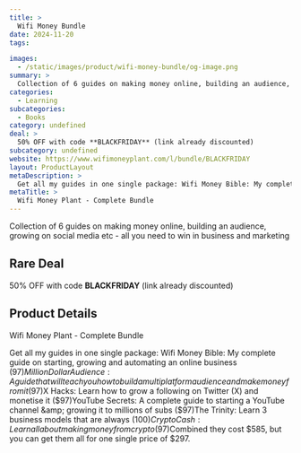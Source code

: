 ```yaml
---
title: >
  Wifi Money Bundle
date: 2024-11-20
tags:

images:
  - /static/images/product/wifi-money-bundle/og-image.png
summary: >
  Collection of 6 guides on making money online, building an audience, growing on social media etc - all you need to win in business and marketing
categories:
  - Learning
subcategories:
  - Books
category: undefined
deal: >
  50% OFF with code **BLACKFRIDAY** (link already discounted)
subcategory: undefined
website: https://www.wifimoneyplant.com/l/bundle/BLACKFRIDAY
layout: ProductLayout
metaDescription: >
  Get all my guides in one single package: Wifi Money Bible: My complete guide on starting, growing and automating an online business ($97)Million Dollar Audience: A guide that will teach you how to build a multi platform audience and make money from it ($97)X Hacks: Learn how to grow a following on Twitter (X) and monetise it ($97)YouTube Secrets: A complete guide to starting a YouTube channel &amp; growing it to millions of subs ($97)The Trinity: Learn 3 business models that are always ($100)Crypto Cash: Learn all about making money from crypto ($97)Combined they cost $585, but you can get them all for one single price of $297.
metaTitle: >
  Wifi Money Plant - Complete Bundle
---
```

Collection of 6 guides on making money online, building an audience, growing on social media etc - all you need to win in business and marketing

## Rare Deal

50% OFF with code **BLACKFRIDAY** (link already discounted)

## Product Details
Wifi Money Plant - Complete Bundle

Get all my guides in one single package: Wifi Money Bible: My complete guide on starting, growing and automating an online business ($97)Million Dollar Audience: A guide that will teach you how to build a multi platform audience and make money from it ($97)X Hacks: Learn how to grow a following on Twitter (X) and monetise it ($97)YouTube Secrets: A complete guide to starting a YouTube channel &amp; growing it to millions of subs ($97)The Trinity: Learn 3 business models that are always ($100)Crypto Cash: Learn all about making money from crypto ($97)Combined they cost $585, but you can get them all for one single price of $297.
